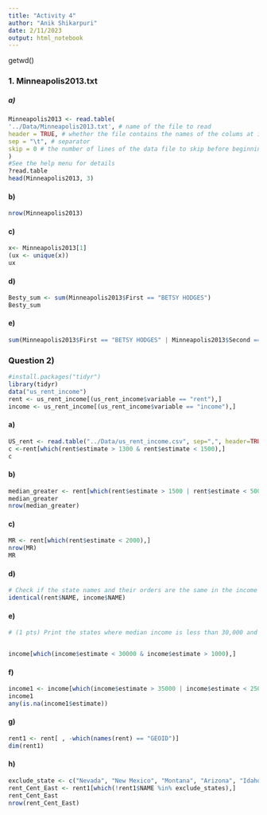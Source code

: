 ```yaml
---
title: "Activity 4"
author: "Anik Shikarpuri"
date: 2/11/2023
output: html_notebook
---
```


getwd()

### 1. Minneapolis2013.txt

##### a)

```r
Minneapolis2013 <- read.table(
'../Data/Minneapolis2013.txt', # name of the file to read
header = TRUE, # whether the file contains the names of the colums at its first line
sep = "\t", # separator
skip = 0 # the number of lines of the data file to skip before beginning to read data
)
#See the help menu for details
?read.table
head(Minneapolis2013, 3)
```

#### b)

```r
nrow(Minneapolis2013)
```

#### c)

```r
x<- Minneapolis2013[1]
(ux <- unique(x))
ux

```

#### d)

```r
Besty_sum <- sum(Minneapolis2013$First == "BETSY HODGES")
Besty_sum

```

#### e)

```r

sum(Minneapolis2013$First == "BETSY HODGES" | Minneapolis2013$Second == "undervote" | Minneapolis2013$Third == "BOB FINE")

```

### Question 2)

```r
#install.packages("tidyr")
library(tidyr)
data("us_rent_income")
rent <- us_rent_income[(us_rent_income$variable == "rent"),]
income <- us_rent_income[(us_rent_income$variable == "income"),]

```

#### a)

```r
US_rent <- read.table("../Data/us_rent_income.csv", sep=",", header=TRUE)
c <-rent[which(rent$estimate > 1300 & rent$estimate < 1500),]
c

```
#### b)
```r
median_greater <- rent[which(rent$estimate > 1500 | rent$estimate < 500),]
median_greater
nrow(median_greater)
```
#### c)
```r
MR <- rent[which(rent$estimate < 2000),]
nrow(MR)
MR
```
#### d)
```r
# Check if the state names and their orders are the same in the income and rent data frames.
identical(rent$NAME, income$NAME)


```

#### e)
```r
# (1 pts) Print the states where median income is less than 30,000 and median rent is greater than 1,000.


income[which(income$estimate < 30000 & income$estimate > 1000),]

```
#### f)
```r
income1 <- income[which(income$estimate > 35000 | income$estimate < 25000),]
income1
any(is.na(income1$estimate))
```
#### g)
```r
rent1 <- rent[ , -which(names(rent) == "GEOID")]
dim(rent1)
```
#### h)


```r
exclude_state <- c("Nevada", "New Mexico", "Montana", "Arizona", "Idaho", "Alaska", "Oregon", "Wyoming", "Washington", "Utah", "California", "Colorado", "Hawaii")
rent_Cent_East <- rent1[which(!rent1$NAME %in% exclude_states),]
rent_Cent_East
nrow(rent_Cent_East)
```


